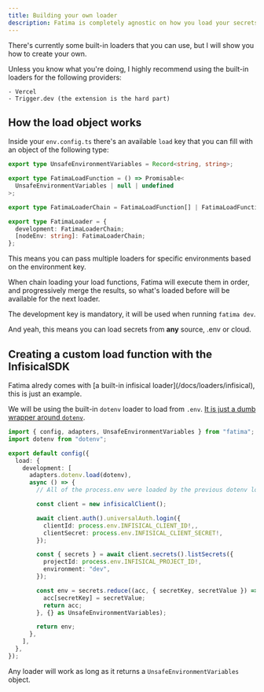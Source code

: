 ```yaml
---
title: Building your own loader
description: Fatima is completely agnostic on how you load your secrets.
---
```


There's currently some built-in loaders that you can use, but I will show you how to create your own.

<Callout type="warn" title="Do not proceed on your own with these providers">
    Unless you know what you're doing, I highly recommend using the built-in loaders for the following providers:

    - Vercel
    - Trigger.dev (the extension is the hard part)

</Callout>

## How the load object works

Inside your `env.config.ts` there's an available `load` key that you can fill with an object of the following type:

```ts title="types.d.ts"
export type UnsafeEnvironmentVariables = Record<string, string>;

export type FatimaLoadFunction = () => Promisable<
  UnsafeEnvironmentVariables | null | undefined
>;

export type FatimaLoaderChain = FatimaLoadFunction[] | FatimaLoadFunction;

export type FatimaLoader = {
  development: FatimaLoaderChain;
  [nodeEnv: string]: FatimaLoaderChain;
};
```

This means you can pass multiple loaders for specific environments based on the environment key.

When chain loading your load functions, Fatima will execute them in order, and progressively merge the results, so what's loaded before will be available for the next loader.

The development key is mandatory, it will be used when running `fatima dev`.

And yeah, this means you can load secrets from **any** source, .env or cloud.

## Creating a custom load function with the InfisicalSDK

<Callout type="info" title="Info">
  Fatima alredy comes with [a built-in infisical
  loader](/docs/loaders/infisical), this is just an example.
</Callout>

We will be using the built-in `dotenv` loader to load from `.env`. [It is just a dumb wrapper around `dotenv`](https://github.com/Fgc17/fatima/blob/fatima/packages/fatima/src/core/adapters/dotenv.ts).

```ts title="env.config.ts"
import { config, adapters, UnsafeEnvironmentVariables } from "fatima";
import dotenv from "dotenv";

export default config({
  load: {
    development: [
      adapters.dotenv.load(dotenv),
      async () => {
        // All of the process.env were loaded by the previous dotenv loader

        const client = new infisicalClient();

        await client.auth().universalAuth.login({
          clientId: process.env.INFISICAL_CLIENT_ID!,,
          clientSecret: process.env.INFISICAL_CLIENT_SECRET!,
        });

        const { secrets } = await client.secrets().listSecrets({
          projectId: process.env.INFISICAL_PROJECT_ID!,
          environment: "dev",
        });

        const env = secrets.reduce((acc, { secretKey, secretValue }) => {
          acc[secretKey] = secretValue;
          return acc;
        }, {} as UnsafeEnvironmentVariables);

        return env;
      },
    ],
  },
});
```

Any loader will work as long as it returns a `UnsafeEnvironmentVariables` object.
